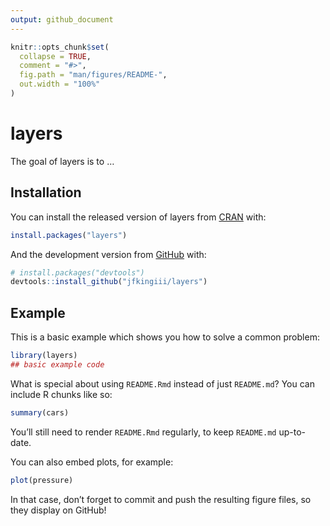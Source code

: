 ```yaml
---
output: github_document
---
```


<!-- README.md is generated from README.Rmd. Please edit that file -->

```r
knitr::opts_chunk$set(
  collapse = TRUE,
  comment = "#>",
  fig.path = "man/figures/README-",
  out.width = "100%"
)
```

# layers

<!-- badges: start -->
<!-- badges: end -->

The goal of layers is to ...

## Installation

You can install the released version of layers from [CRAN](https://CRAN.R-project.org) with:

``` r
install.packages("layers")
```

And the development version from [GitHub](https://github.com/) with:

``` r
# install.packages("devtools")
devtools::install_github("jfkingiii/layers")
```
## Example

This is a basic example which shows you how to solve a common problem:

```r
library(layers)
## basic example code
```

What is special about using `README.Rmd` instead of just `README.md`? You can include R chunks like so:

```r
summary(cars)
```

You'll still need to render `README.Rmd` regularly, to keep `README.md` up-to-date.

You can also embed plots, for example:

```r
plot(pressure)
```

In that case, don't forget to commit and push the resulting figure files, so they display on GitHub!
